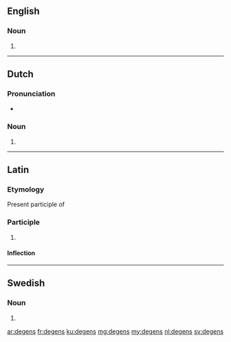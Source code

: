 {{also|Degens}}
==English==

===Noun===
{{head|en|noun plural form}}

# {{plural of|degen|lang=en}}

----

==Dutch==

===Pronunciation===
* {{audio|Nl-degens.ogg|Audio|lang=nl}}

===Noun===
{{head|nl|noun plural form}}

# {{nl-noun form of|pl|degen}}

----

==Latin==

===Etymology===
Present participle of {{m|la|dego|dēgō}}

===Participle===
{{la-present participle|deg|dēg|ens}}

# {{rfdef|lang=la}}

====Inflection====
{{la-decl-3rd-part|dēgēns}}

----

==Swedish==

===Noun===
{{head|sv|noun form}}

# {{sv-noun-form-def-gen|deg}}

[[ar:degens]]
[[fr:degens]]
[[ku:degens]]
[[mg:degens]]
[[my:degens]]
[[nl:degens]]
[[sv:degens]]